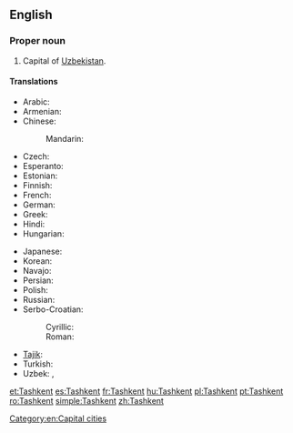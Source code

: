 ==English==
{{wikipedia}}

===Proper noun===
{{en-proper noun}}

# Capital of [[Uzbekistan]].

====Translations====
{{trans-top|capital of Uzbekistan}}
* Arabic: {{t-|ar|طشقند|m|tr=Tashqand}}
* Armenian: {{t-|hy|Տաշքենդ|tr=Tašk’end}}
* Chinese:
*: Mandarin: {{t-|cmn|塔什干|tr=Tǎshígān|sc=Hani}}
* Czech: {{t-|cs|Taškent|m}}
* Esperanto: {{t-|eo|Taŝkento}}
* Estonian: {{t+|et|Toshkent}}
* Finnish: {{t+|fi|Taškent}}
* French: {{t+|fr|Tachkent}}
* German: {{t+|de|Taschkent|n}}
* Greek: {{t-|el|Τασκένδη|tr=Taskéndi}}
* Hindi: {{t-|hi|ताशकंद|tr=tāśkand|xs=Hindi}}
* Hungarian: {{t+|hu|Taskent}}
{{trans-mid}}
* Japanese: {{t-|ja|タシケント|tr=Tashikento}}
* Korean: {{t+|ko|타슈켄트|tr=Tasyukenteu|sc=Hang}}
* Navajo: {{tø|nv|Tʼashkʼen}}
* Persian: {{t-|fa|تاشکند|tr=Tâškand|xs=Persian}}
* Polish: {{t+|pl|Taszkent|m}}
* Russian: {{t+|ru|Ташкент|m|tr=Tašként}}
* Serbo-Croatian:
*: Cyrillic: {{t-|sh|Ташкент|m|sc=Cyrl|xs=Serbo-Croatian}}
*: Roman: {{t-|sh|Taškent|m|xs=Serbo-Croatian}}
* [[Tajik]]: {{t-|tg|Тошканд|sc=Cyrl|xs=Tajik}}
* Turkish: {{t+|tr|Taşkent}}
* Uzbek: {{t-|uz|Toshkent|xs=Uzbek}},  {{t-|uz|Тошкент|sc=Cyrl|xs=Uzbek}}
{{trans-bottom}}

[[Category:en:Capital cities]]

[[et:Tashkent]]
[[es:Tashkent]]
[[fr:Tashkent]]
[[hu:Tashkent]]
[[pl:Tashkent]]
[[pt:Tashkent]]
[[ro:Tashkent]]
[[simple:Tashkent]]
[[zh:Tashkent]]